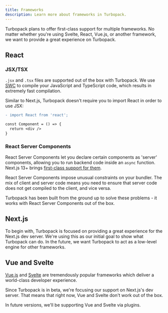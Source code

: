 ```yaml
---
title: Frameworks
description: Learn more about frameworks in Turbopack.
---
```


Turbopack plans to offer first-class support for multiple frameworks. No matter whether you're using Svelte, React, Vue.js, or another framework, we want to provide a great experience on Turbopack.

## React

### JSX/TSX

`.jsx` and `.tsx` files are supported out of the box with Turbopack. We use [SWC](https://swc.rs/) to compile your JavaScript and TypeScript code, which results in extremely fast compilation.

Similar to Next.js, Turbopack doesn't require you to import React in order to use JSX:

```diff title="src/index.tsx"
- import React from 'react';

const Component = () => {
  return <div />
}
```

### React Server Components

React Server Components let you declare certain components as 'server' components, allowing you to run backend code inside an `async` function. Next.js 13+ brings [first-class support for them](https://beta.nextjs.org/docs/rendering/server-and-client-components).

React Server Components impose unusual constraints on your bundler. The mix of client and server code means you need to ensure that server code does not get compiled to the client, and vice versa.

Turbopack has been built from the ground up to solve these problems - it works with React Server Components out of the box.

## Next.js

To begin with, Turbopack is focused on providing a great experience for the Next.js dev server. We're using this as our initial goal to show what Turbopack can do. In the future, we want Turbopack to act as a low-level engine for other frameworks.

## Vue and Svelte

[Vue.js](https://vuejs.org/) and [Svelte](https://svelte.dev/) are tremendously popular frameworks which deliver a world-class developer experience.

Since Turbopack is in beta, we're focusing our support on Next.js's dev server. That means that right now, Vue and Svelte don't work out of the box.

In future versions, we'll be supporting Vue and Svelte via plugins.
